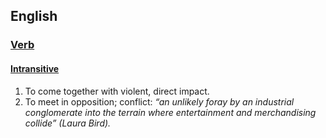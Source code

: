 == English ==

=== [[Verb]] ===
==== [[Intransitive]] ====

# To come together with violent, direct impact. 
# To meet in opposition; conflict: ''“an unlikely foray by an industrial conglomerate into the terrain where entertainment and merchandising collide” (Laura Bird).''